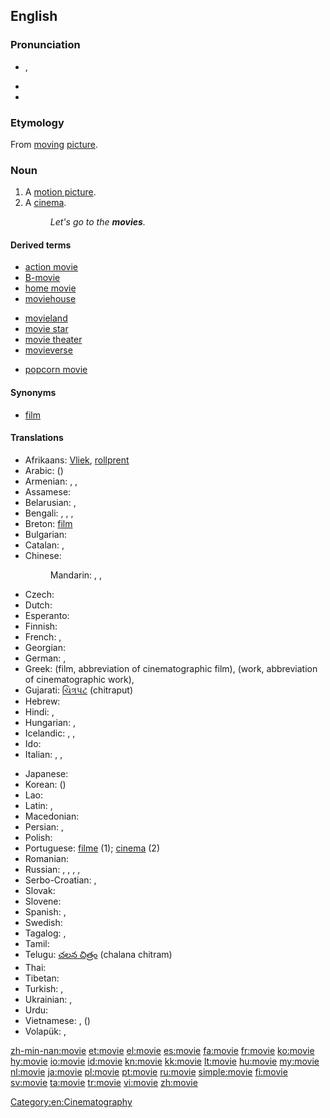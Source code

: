 ==English==

===Pronunciation===
* {{IPA|/ˈmuːvi/}}, {{X-SAMPA|/'mu:vi/}}
* {{audio|en-us-movie.ogg|Audio (US)}}
* {{rhymes|uːvi}}

===Etymology===
From [[moving]] [[picture]].

===Noun===
{{en-noun}}

# A [[motion picture]].
# A [[cinema]].
#: ''Let's go to the '''movies'''.''

====Derived terms====
{{rel-top3|Terms derived from ''movie''}}
* [[action movie]]
* [[B-movie]]
* [[home movie]]
* [[moviehouse]]
{{rel-mid3}}
* [[movieland]]
* [[movie star]]
* [[movie theater]]
* [[movieverse]]
{{rel-mid3}}
* [[popcorn movie]]
{{rel-bottom}}

====Synonyms====
* [[film]]

====Translations====
{{trans-top|motion picture}}
* Afrikaans: [[Vliek]], [[rollprent]]
* Arabic: {{t-|ar|فيلم|m|tr=film}} ({{t|ar|أفلام|m|p|tr='aflaam}})
* Armenian: {{t-|hy|ֆիլմ|tr=film}}, {{t|hy|կինո|tr=kino|sc=Armn}}, {{t|hy|կինոնկար|tr=kinonkar|sc=Armn}}
* Assamese: {{t|as|চলচ্চিত্ৰ|sc=Beng}}
* Belarusian: {{t|be|фільм|m|tr=fil’m|xs=Belarusian}}, {{t|be|кіно|n|tr=kinó|sc=Cyrl}}
* Bengali: {{t|bn|মুভি|tr=muvi|sc=Beng}}, {{t|bn|মুভী|tr=muvi|sc=Beng}}, {{t|bn|ফিল্ম|tr=film|sc=Beng}}, {{t|bn|সিনেমা|tr=sinema|sc=Beng}}
* Breton: [[film]] {{m}}
* Bulgarian: {{t+|bg|филм|m|tr=film}}
* Catalan: {{t|ca|pel·lícula|f}}, {{t|ca|film|m}}
* Chinese:
*: Mandarin: {{t-|cmn|電影|sc=Hani}},  {{t-|cmn|电影|tr=diànyǐng|sc=Hani}},  {{t-|cmn|影片|tr=yǐngpiàn|sc=Hani}}
* Czech: {{t+|cs|film|m}}
* Dutch: {{t+|nl|film|m}}
* Esperanto: {{t-|eo|filmo|xs=Esperanto}}
* Finnish: {{t+|fi|elokuva}}
* French: {{t+|fr|cinéma|m}}, {{t+|fr|film|m}}
* Georgian: {{t|ka|ფილმი|tr=p‘ilmi|sc=Geor|xs=Georgian}}
* German: {{t+|de|Film|m}}, {{t|de|Spielfilm|m}}
* Greek: {{t+|el|ταινία|f|tr=tenía}} (film, abbreviation of cinematographic film), {{t+|el|έργο|n|tr=érɣo}} (work, abbreviation of cinematographic work), {{t+|el|φιλμ|n|tr=film}}
* Gujarati: [[ચિત્રપટ]] (chitraput)
* Hebrew: {{t+|he|סרט|m|tr=séret'}}
* Hindi: {{t+|hi|फ़िल्म|tr=film|xs=Hindi}}, {{t|hi|सिनेमा|tr=sinemā|sc=Deva}}
* Hungarian: {{t+|hu|film}}, {{t+|hu|mozi}}
* Icelandic: {{t+|is|bíómynd|f}}, {{t+|is|mynd|f}}, {{t+|is|kvikmynd|f}}
* Ido: {{t+|io|filmo|xs=Ido}}
* Italian: {{t+|it|cinema|m}}, {{t+|it|film|m}}, {{t|it|pellicola|f}}
{{trans-mid}}
* Japanese: {{t+|ja|映画|tr=えいが, eiga}}
* Korean: {{t+|ko|영화|tr=yeonghwa|sc=Hang}} ({{t|ko|映畫|sc=Hani}})
* Lao: {{t-|lo|ຟີມ|tr=fiim|sc=Laoo|xs=Lao}}
* Latin: {{t|la|pictura cinematographica|f}}, {{t|la|pictura motionis|f}}
* Macedonian: {{t-|mk|филм|m|tr=film}}
* Persian: {{t+|fa|فیلم|tr=film|xs=Persian}}, {{t|fa|سینما|tr=sinemâ|sc=fa-Arab}}
* Polish: {{t+|pl|film|m}}
* Portuguese: [[filme]] {{m}} (1); [[cinema]] {{m}} (2)
* Romanian: {{t|ro|film|n}}
* Russian: {{t+|ru|фильм|m|tr=fil’m}},  {{t+|ru|кино|n|tr=kinó}} {{indeclinable}},  {{t|ru|кинофильм|m|tr=konofíl'm}}, {{t|ru|кинокартина|f|tr=kinokartína}},  {{t+|ru|картина|f|tr=kartína}}
* Serbo-Croatian: {{t|sh|филм|m|sc=Cyrl|xs=Serbo-Croatian}},  {{t|sh|film|m|xs=Serbo-Croatian}}
* Slovak: {{t-|sk|film|m}}
* Slovene: {{t+|sl|film|m}}
* Spanish: {{t|es|película|f}}, {{t|es|cine|m}}
* Swedish: {{t+|sv|bio|c}}
* Tagalog: {{t|tl|pelikula|xs=Tagalog}},  {{t-|tl|sine|xs=Tagalog}}
* Tamil: {{t|ta|திரைப்படம் |tr=thiraippadam|sc=Taml}}
* Telugu: [[చలన చిత్రం]] (chalana chitram)
* Thai: {{t|th|ฟิล์ม|tr=film}}
* Tibetan: {{t|bo|གློག་བརྙན|alt=གློག་བརྙན།|sc=Tibt}}
* Turkish: {{t+|tr|sinema}}, {{t+|tr|film}}
* Ukrainian: {{t|uk|фільм|m|tr=fil’m|xs=Ukrainian}},  {{t|uk|кіно|n|tr=kinó|xs=Ukrainian}}
* Urdu: {{t-|ur|فلم|tr=film|xs=Urdu}}
* Vietnamese: {{t|vi|phim|xs=Vietnamese}},  {{t-|vi|điện ảnh|xs=Vietnamese}} ({{t-|vi|電影|sc=Hani|xs=Vietnamese}})
* Volapük: {{qualifier|collective}} {{t|vo|biomagodem}}, {{qualifier|cartoon}} {{t|vo|däsinotabioskop}}
{{trans-bottom}}

[[Category:en:Cinematography]]

[[zh-min-nan:movie]]
[[et:movie]]
[[el:movie]]
[[es:movie]]
[[fa:movie]]
[[fr:movie]]
[[ko:movie]]
[[hy:movie]]
[[io:movie]]
[[id:movie]]
[[kn:movie]]
[[kk:movie]]
[[lt:movie]]
[[hu:movie]]
[[my:movie]]
[[nl:movie]]
[[ja:movie]]
[[pl:movie]]
[[pt:movie]]
[[ru:movie]]
[[simple:movie]]
[[fi:movie]]
[[sv:movie]]
[[ta:movie]]
[[tr:movie]]
[[vi:movie]]
[[zh:movie]]
